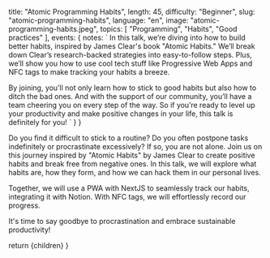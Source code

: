 
  title: "Atomic Programming Habits",
  length: 45,
  difficulty: "Beginner",
  slug: "atomic-programming-habits",
  language: "en",
  image: "atomic-programming-habits.jpeg",
  topics: [
    "Programming",
    "Habits",
    "Good practices"
  ],
  events: {
    notes: `
In this talk, we’re diving into how to build better habits, inspired by James Clear's book "Atomic Habits." We’ll break down Clear’s research-backed strategies into easy-to-follow steps. Plus, we’ll show you how to use cool tech stuff like Progressive Web Apps and NFC tags to make tracking your habits a breeze.

By joining, you’ll not only learn how to stick to good habits but also how to ditch the bad ones. And with the support of our community, you’ll have a team cheering you on every step of the way. So if you’re ready to level up your productivity and make positive changes in your life, this talk is definitely for you!
    `
  }
}

Do you find it difficult to stick to a routine? Do you often postpone tasks indefinitely or procrastinate excessively? If so, you are not alone. Join us on this journey inspired by "Atomic Habits" by James Clear to create positive habits and break free from negative ones. In this talk, we will explore what habits are, how they form, and how we can hack them in our personal lives.

Together, we will use a PWA with NextJS to seamlessly track our habits, integrating it with Notion. With NFC tags, we will effortlessly record our progress.

It's time to say goodbye to procrastination and embrace sustainable productivity!

  return <MdxLayout slug="atomic-programming-habits">{children}</MdxLayout>
}
